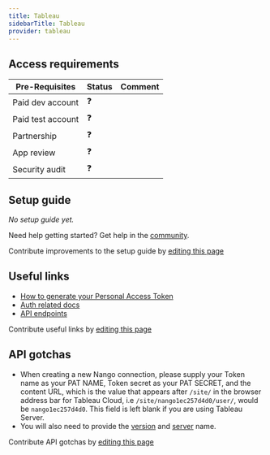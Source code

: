 ```yaml
---
title: Tableau
sidebarTitle: Tableau
provider: tableau
---
```



<Overview />
<PreBuiltTooling />
<PreBuiltUseCases />

## Access requirements
| Pre-Requisites | Status | Comment|
| - | - | - |
| Paid dev account | ❓ |  |
| Paid test account | ❓ |  |
| Partnership | ❓ | |
| App review | ❓ |  |
| Security audit | ❓ | |


## Setup guide

_No setup guide yet._

<Tip>Need help getting started? Get help in the [community](https://nango.dev/slack).</Tip>

<Note>Contribute improvements to the setup guide by [editing this page](https://github.com/nangohq/nango/tree/master/docs-v2/integrations/all/tableau.mdx)</Note>


## Useful links

-   [How to generate your Personal Access Token](https://help.tableau.com/current/pro/desktop/en-us/useracct.htm#create-and-revoke-personal-access-tokens)
-   [Auth related docs](https://help.tableau.com/current/api/rest_api/en-us/REST/rest_api_concepts_auth.htm#make-a-sign-in-request-with-a-personal-access-token)
-   [API endpoints](https://help.tableau.com/current/api/rest_api/en-us/REST/rest_api.htm)

<Note>Contribute useful links by [editing this page](https://github.com/nangohq/nango/tree/master/docs-v2/integrations/all/tableau.mdx)</Note>

## API gotchas

- When creating a new Nango connection, please supply your Token name as your PAT NAME, Token secret as your PAT SECRET, and the content URL, which is the value that appears after `/site/` in the browser address bar for Tableau Cloud, i.e `/site/nango1ec257d4d0/user/`, would be `nango1ec257d4d0`. This field is left blank if you are using Tableau Server.
- You will also need to provide the [version](https://help.tableau.com/current/api/rest_api/en-us/REST/rest_api_concepts_versions.htm) and [server](https://help.tableau.com/current/api/rest_api/en-us/REST/rest_api_concepts_auth.htm#the-sign-in-uri) name.

<Note>Contribute API gotchas by [editing this page](https://github.com/nangohq/nango/tree/master/docs-v2/integrations/all/tableau.mdx)</Note>
